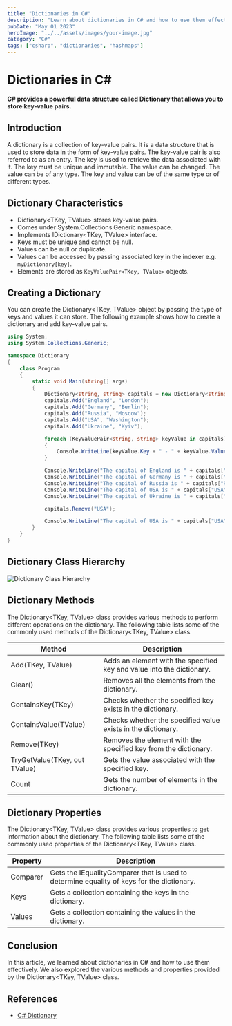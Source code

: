 ```yaml
---
title: "Dictionaries in C#"
description: "Learn about dictionaries in C# and how to use them effectively."
pubDate: "May 01 2023"
heroImage: "../../assets/images/your-image.jpg"
category: "C#"
tags: ["csharp", "dictionaries", "hashmaps"]
---
```


# Dictionaries in C#

**C# provides a powerful data structure called Dictionary that allows you to store key-value pairs.**

## Introduction

A dictionary is a collection of key-value pairs. It is a data structure that is used to store data in the form of key-value pairs. The key-value pair is also referred to as an entry. The key is used to retrieve the data associated with it. The key must be unique and immutable. The value can be changed. The value can be of any type. The key and value can be of the same type or of different types.

## Dictionary Characteristics

- Dictionary<TKey, TValue> stores key-value pairs.
- Comes under System.Collections.Generic namespace.
- Implements IDictionary<TKey, TValue> interface.
- Keys must be unique and cannot be null.
- Values can be null or duplicate.
- Values can be accessed by passing associated key in the indexer e.g. `myDictionary[key]`.
- Elements are stored as `KeyValuePair<TKey, TValue>` objects.

## Creating a Dictionary

You can create the Dictionary<TKey, TValue> object by passing the type of keys and values it can store. The following example shows how to create a dictionary and add key-value pairs.

```csharp
using System;
using System.Collections.Generic;

namespace Dictionary
{
    class Program
    {
        static void Main(string[] args)
        {
            Dictionary<string, string> capitals = new Dictionary<string, string>();
            capitals.Add("England", "London");
            capitals.Add("Germany", "Berlin");
            capitals.Add("Russia", "Moscow");
            capitals.Add("USA", "Washington");
            capitals.Add("Ukraine", "Kyiv");

            foreach (KeyValuePair<string, string> keyValue in capitals)
            {
                Console.WriteLine(keyValue.Key + " - " + keyValue.Value);
            }

            Console.WriteLine("The capital of England is " + capitals["England"]);
            Console.WriteLine("The capital of Germany is " + capitals["Germany"]);
            Console.WriteLine("The capital of Russia is " + capitals["Russia"]);
            Console.WriteLine("The capital of USA is " + capitals["USA"]);
            Console.WriteLine("The capital of Ukraine is " + capitals["Ukraine"]);

            capitals.Remove("USA");

            Console.WriteLine("The capital of USA is " + capitals["USA"]);
        }
    }
}
```

## Dictionary Class Hierarchy

![Dictionary Class Hierarchy](https://www.tutorialsteacher.com/Content/images/csharp/generic-dictionary.png)

## Dictionary Methods

The Dictionary<TKey, TValue> class provides various methods to perform different operations on the dictionary. The following table lists some of the commonly used methods of the Dictionary<TKey, TValue> class.

| Method | Description |
| --- | --- |
| Add(TKey, TValue) | Adds an element with the specified key and value into the dictionary. |
| Clear() | Removes all the elements from the dictionary. |
| ContainsKey(TKey) | Checks whether the specified key exists in the dictionary. |
| ContainsValue(TValue) | Checks whether the specified value exists in the dictionary. |
| Remove(TKey) | Removes the element with the specified key from the dictionary. |
| TryGetValue(TKey, out TValue) | Gets the value associated with the specified key. |
| Count | Gets the number of elements in the dictionary. |

## Dictionary Properties

The Dictionary<TKey, TValue> class provides various properties to get information about the dictionary. The following table lists some of the commonly used properties of the Dictionary<TKey, TValue> class.

| Property | Description |
| --- | --- |
| Comparer | Gets the IEqualityComparer<T> that is used to determine equality of keys for the dictionary. |
| Keys | Gets a collection containing the keys in the dictionary. |
| Values | Gets a collection containing the values in the dictionary. |

## Conclusion

In this article, we learned about dictionaries in C# and how to use them effectively. We also explored the various methods and properties provided by the Dictionary<TKey, TValue> class.

## References

- [C# Dictionary](https://www.tutorialsteacher.com/csharp/csharp-dictionary)
